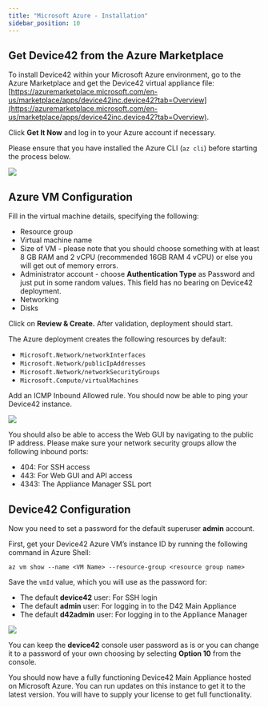 ```yaml
---
title: "Microsoft Azure - Installation"
sidebar_position: 10
---
```


## Get Device42 from the Azure Marketplace

To install Device42 within your Microsoft Azure environment, go to the Azure Marketplace and get the Device42 virtual appliance file: [https://azuremarketplace.microsoft.com/en-us/marketplace/apps/device42inc.device42?tab=Overview](https://azuremarketplace.microsoft.com/en-us/marketplace/apps/device42inc.device42?tab=Overview).

Click **Get It Now** and log in to your Azure account if necessary.

Please ensure that you have installed the Azure CLI (`az cli`) before starting the process below.

![](/assets/images/Azure-Marketplace-Device42.png)

## Azure VM Configuration

Fill in the virtual machine details, specifying the following:

- Resource group
- Virtual machine name
- Size of VM - please note that you should choose something with at least 8 GB RAM and 2 vCPU (recommended 16GB RAM 4 vCPU) or else you will get out of memory errors.
- Administrator account - choose **Authentication Type** as Password and just put in some random values. This field has no bearing on Device42 deployment.
- Networking
- Disks

Click on **Review & Create.** After validation, deployment should start.

The Azure deployment creates the following resources by default:

- `Microsoft.Network/networkInterfaces`
- `Microsoft.Network/publicIpAddresses`
- `Microsoft.Network/networkSecurityGroups`
- `Microsoft.Compute/virtualMachines`

Add an ICMP Inbound Allowed rule. You should now be able to ping your Device42 instance.

![](/assets/images/WEB-316_Az-Install-ICMP-page.png)

You should also be able to access the Web GUI by navigating to the public IP address. Please make sure your network security groups allow the following inbound ports:

- 404: For SSH access
- 443: For Web GUI and API access
- 4343: The Appliance Manager SSL port

## Device42 Configuration

Now you need to set a password for the default superuser **admin** account.

First, get your Device42 Azure VM’s instance ID by running the following command in Azure Shell:
  
```
az vm show --name <VM Name> --resource-group <resource group name>
```

Save the `vmId` value, which you will use as the password for:

- The default **device42** user: For SSH login
- The default **admin** user: For logging in to the D42 Main Appliance
- The default **d42admin** user: For logging in to the Appliance Manager

![](/assets/images/WEB-316_Az-Install-Az-shell-2.png)

You can keep the **device42** console user password as is or you can change it to a password of your own choosing by selecting **Option 10** from the console.

You should now have a fully functioning Device42 Main Appliance hosted on Microsoft Azure. You can run updates on this instance to get it to the latest version. You will have to supply your license to get full functionality.
